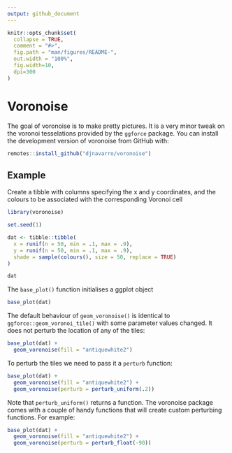 ```yaml
---
output: github_document
---
```


<!-- README.md is generated from README.Rmd. Please edit that file -->

```r
knitr::opts_chunk$set(
  collapse = TRUE,
  comment = "#>",
  fig.path = "man/figures/README-",
  out.width = "100%", 
  fig.width=10, 
  dpi=300
)
```

# Voronoise

<!-- badges: start -->
<!-- badges: end -->

The goal of voronoise is to make pretty pictures. It is a very minor tweak on the voronoi tesselations provided by the `ggforce` package. You can install the development version of voronoise from GitHub with:

``` r
remotes::install_github("djnavarro/voronoise")
```

## Example

Create a tibble with columns specifying the x and y coordinates, and the colours to be associated with the corresponding Voronoi cell

```r
library(voronoise)

set.seed(1)

dat <- tibble::tibble(
  x = runif(n = 50, min = .1, max = .9),
  y = runif(n = 50, min = .1, max = .9),
  shade = sample(colours(), size = 50, replace = TRUE)
)

dat
```

The `base_plot()` function initialises a ggplot object

```r
base_plot(dat)
```

The default behaviour of `geom_voronoise()` is identical to `ggforce::geom_voronoi_tile()` with some parameter values changed. It does not perturb the location of any of the tiles:

```r
base_plot(dat) + 
  geom_voronoise(fill = "antiquewhite2")
```

To perturb the tiles we need to pass it a `perturb` function:

```r
base_plot(dat) + 
  geom_voronoise(fill = "antiquewhite2") + 
  geom_voronoise(perturb = perturb_uniform(.2))  
```

Note that `perturb_uniform()` returns a function. The voronoise package comes with a couple of handy functions that will create custom perturbing functions. For example:

```r
base_plot(dat) + 
  geom_voronoise(fill = "antiquewhite2") + 
  geom_voronoise(perturb = perturb_float(-90))
```




